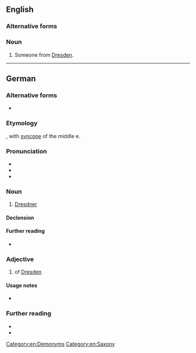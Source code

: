 ==English==

===Alternative forms===
{{l|en|Dresdener}}

===Noun===
{{en-noun}}

# Someone from [[Dresden]].

[[Category:en:Demonyms]]
[[Category:en:Saxony]]

----

==German==

===Alternative forms===
* {{alt|de|Dresdener}}

===Etymology===
{{suffix|de|Dresden|er}}, with [[syncope]] of the middle e.

===Pronunciation===
* {{IPA|de|/ˈdʁeːsdnɐ/}}
* {{hyph|de|Dresd|ner}}
* {{audio|de|De-Dresdner.ogg|Audio}}

===Noun===
{{de-noun|m|f=in}}

# [[#English|Dresdner]] {{gloss|native or inhabitant of [[Dresden]]}}

====Declension====
{{de-ndecl|m}}

====Further reading====
* {{R:Duden|Dresdner_Einwohner_Dresden}}

===Adjective===
{{de-adj|indecl.pred:-}}

# {{lb|de|relational}} of [[Dresden]]

====Usage notes====
* {{U:de:-er words}}

===Further reading===
* {{R:DWDS}}
* {{R:Duden|Dresdner_Adjektiv}}

{{C|de|Demonyms}}